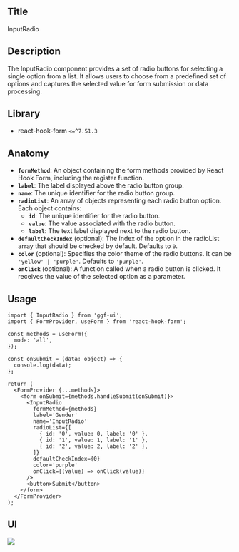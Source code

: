 ## Title

InputRadio

## Description

The InputRadio component provides a set of radio buttons for selecting a single option from a list. It allows users to choose from a predefined set of options and captures the selected value for form submission or data processing.

## Library

- react-hook-form `<=^7.51.3`

## Anatomy

- **`formMethod`**: An object containing the form methods provided by React Hook Form, including the register function.
- **`label`**: The label displayed above the radio button group.
- **`name`**: The unique identifier for the radio button group.
- **`radioList`**: An array of objects representing each radio button option. Each object contains:
  - **`id`**: The unique identifier for the radio button.
  - **`value`**: The value associated with the radio button.
  - **`label`**: The text label displayed next to the radio button.
- **`defaultCheckIndex`** (optional): The index of the option in the radioList array that should be checked by default. Defaults to `0`.
- **`color`** (optional): Specifies the color theme of the radio buttons. It can be `'yellow' | 'purple'`. Defaults to `'purple'`.
- **`onClick`** (optional): A function called when a radio button is clicked. It receives the value of the selected option as a parameter.

## Usage

```tsx
import { InputRadio } from 'ggf-ui';
import { FormProvider, useForm } from 'react-hook-form';
```

```tsx
const methods = useForm({
  mode: 'all',
});

const onSubmit = (data: object) => {
  console.log(data);
};

return (
  <FormProvider {...methods}>
    <form onSubmit={methods.handleSubmit(onSubmit)}>
      <InputRadio
        formMethod={methods}
        label='Gender'
        name='InputRadio'
        radioList={[
          { id: '0', value: 0, label: '0' },
          { id: '1', value: 1, label: '1' },
          { id: '2', value: 2, label: '2' },
        ]}
        defaultCheckIndex={0}
        color='purple'
        onClick={(value) => onClick(value)}
      />
      <button>Submit</button>
    </form>
  </FormProvider>
);
```

## UI

<img src='https://sprint-fe-project.s3.ap-northeast-2.amazonaws.com/globalnomad/activity_registration_image/2-3_116_1714051105390.png' />
